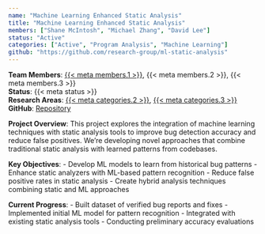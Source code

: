 ```yaml
---
name: "Machine Learning Enhanced Static Analysis"
title: "Machine Learning Enhanced Static Analysis"
members: ["Shane McIntosh", "Michael Zhang", "David Lee"]
status: "Active"
categories: ["Active", "Program Analysis", "Machine Learning"]
github: "https://github.com/research-group/ml-static-analysis"
---
```

**Team Members**: [{{< meta members.1 >}}](../members/shanemcintosh.qmd), {{< meta members.2 >}}, {{< meta members.3 >}}  
**Status**: {{< meta status >}}  
**Research Areas**: [{{< meta categories.2 >}}](../projects.qmd#category=Program+Analysis), [{{< meta categories.3 >}}](../projects.qmd#category=Machine+Learning)  
**GitHub**: [Repository]({{< meta github >}})

**Project Overview**: 
This project explores the integration of machine learning techniques with static analysis tools to improve bug detection accuracy and reduce false positives. We're developing novel approaches that combine traditional static analysis with learned patterns from codebases.

**Key Objectives**:
- Develop ML models to learn from historical bug patterns
- Enhance static analyzers with ML-based pattern recognition
- Reduce false positive rates in static analysis
- Create hybrid analysis techniques combining static and ML approaches

**Current Progress**:
- Built dataset of verified bug reports and fixes
- Implemented initial ML model for pattern recognition
- Integrated with existing static analysis tools
- Conducting preliminary accuracy evaluations
